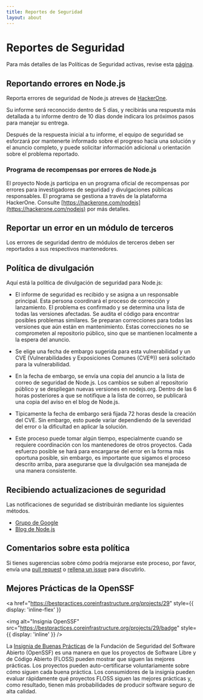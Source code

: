 ```yaml
---
title: Reportes de Seguridad
layout: about
---
```


# Reportes de Seguridad

Para más detalles de las Políticas de Seguridad activas, revise esta [página](https://github.com/nodejs/node/security/policy).

## Reportando errores en Node.js

Reporta errores de seguridad de Node.js atreves de [HackerOne](https://hackerone.com/nodejs).

Su informe será reconocido dentro de 5 días, y recibirás una respuesta más detallada a tu informe dentro de 10 días donde indicara los próximos pasos para manejar su entrega.

Después de la respuesta inicial a tu informe, el equipo de seguridad se esforzará por mantenerte informado sobre el progreso hacia una solución y el anuncio completo, y puede solicitar información adicional u orientación sobre el problema reportado.

### Programa de recompensas por errores de Node.js

El proyecto Node.js participa en un programa oficial de recompensas por errores para investigadores de seguridad y divulgaciones públicas responsables. El programa se gestiona a través de la plataforma HackerOne. Consulte [https://hackerone.com/nodejs](https://hackerone.com/nodejs) por más detalles.

## Reportar un error en un módulo de terceros

Los errores de seguridad dentro de módulos de terceros deben ser reportados a sus respectivos
mantenedores.

## Política de divulgación

Aquí está la política de divulgación de seguridad para Node.js:

- El informe de seguridad es recibido y se asigna a un responsable principal. Esta persona coordinará el proceso de corrección y lanzamiento. El problema es confirmado y se determina una lista de todas las versiones afectadas. Se audita el código para encontrar posibles problemas similares. Se preparan correcciones para todas las versiones que aún están en mantenimiento. Estas correcciones no se comprometen al repositorio público, sino que se mantienen localmente a la espera del anuncio.

- Se elige una fecha de embargo sugerida para esta vulnerabilidad y un CVE (Vulnerabilidades y Exposiciones Comunes (CVE®)) será solicitado para la vulnerabilidad.

- En la fecha de embargo, se envía una copia del anuncio a la lista de correo de seguridad de Node.js. Los cambios se suben al repositorio público y se despliegan nuevas versiones en nodejs.org. Dentro de las 6 horas posteriores a que se notifique a la lista de correo, se publicará una copia del aviso en el blog de Node.js.

- Típicamente la fecha de embargo será fijada 72 horas desde la creación del CVE. Sin embargo, esto puede variar dependiendo de la severidad del error o la dificultad en aplicar la solución.

- Este proceso puede tomar algún tiempo, especialmente cuando se requiere coordinación con los mantenedores de otros proyectos. Cada esfuerzo posible se hará para encargarse del error en la forma más oportuna posible, sin embargo, es importante que sigamos el proceso descrito arriba, para asegurarse que la divulgación sea manejada de una manera consistente.

## Recibiendo actualizaciones de seguridad

Las notificaciones de seguridad se distribuirán mediante los siguientes métodos.

- [Grupo de Google](https://groups.google.com/group/nodejs-sec)
- [Blog de Node.js](/blog)

## Comentarios sobre esta política

Si tienes sugerencias sobre cómo podría mejorarse este proceso, por favor, envía una
[pull request](https://github.com/nodejs/nodejs.org) o
[rellena un issue](https://github.com/nodejs/security-wg/issues/new) para discutirlo.

## Mejores Prácticas de la OpenSSF

<a
  href="https://bestpractices.coreinfrastructure.org/projects/29"
  style={{ display: 'inline-flex' }}
>
  <img
    alt="Insignia OpenSSF"
    src="https://bestpractices.coreinfrastructure.org/projects/29/badge"
    style={{ display: 'inline' }}
  />
</a>

La [Insignia de Buenas Prácticas](https://github.com/coreinfrastructure/best-practices-badge) de la Fundación de Seguridad del Software Abierto (OpenSSF) es una manera en que los proyectos de Software Libre y de Código Abierto (FLOSS) pueden mostrar que siguen las mejores prácticas. Los proyectos pueden auto-certificarse voluntariamente sobre cómo siguen cada buena práctica. Los consumidores de la insignia pueden evaluar rápidamente qué proyectos FLOSS siguen las mejores prácticas y, como resultado, tienen más probabilidades de producir software seguro de alta calidad.
